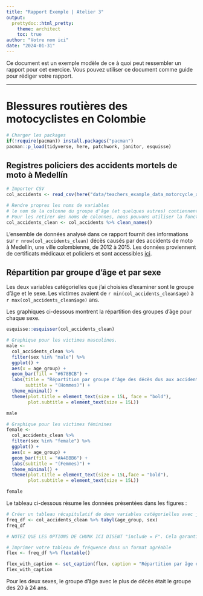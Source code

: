 ```yaml
---
title: "Rapport Exemple | Atelier 3"
output:
  prettydoc::html_pretty:
    theme: architect
    toc: true
author: "Votre nom ici"
date: "2024-01-31"
---
```


Ce document est un exemple modèle de ce à quoi peut ressembler un rapport pour cet exercice. Vous pouvez utiliser ce document comme guide pour rédiger votre rapport.

------------------------------------------------------------------------

# Blessures routières des motocyclistes en Colombie

```r
# Charger les packages
if(!require(pacman)) install.packages("pacman")
pacman::p_load(tidyverse, here, patchwork, janitor, esquisse)
```

## Registres policiers des accidents mortels de moto à Medellín

```r
# Importer CSV
col_accidents <- read_csv(here("data/teachers_example_data_motorcycle_accidents_colombia.csv"))

# Rendre propres les noms de variables
# le nom de la colonne du groupe d'âge (et quelques autres) contiennent des espaces. Cela les rend difficiles à manipuler.
# Pour les retirer des noms de colonnes, nous pouvons utiliser la fonction clean_names de janitor
col_accidents_clean <- col_accidents %>% clean_names()
```

L'ensemble de données analysé dans ce rapport fournit des informations sur `r nrow(col_accidents_clean)` décès causés par des accidents de moto à Medellín, une ville colombienne, de 2012 à 2015. Les données proviennent de certificats médicaux et policiers et sont accessibles [ici](https://zenodo.org/record/4836304).

## Répartition par groupe d'âge et par sexe

Les deux variables catégorielles que j'ai choisies d'examiner sont le groupe d'âge et le sexe. Les victimes avaient de `r min(col_accidents_clean$age)` à `r max(col_accidents_clean$age)` ans.

Les graphiques ci-dessous montrent la répartition des groupes d'âge pour chaque sexe.

```r
esquisse::esquisser(col_accidents_clean)

# Graphique pour les victimes masculines.
male <-
  col_accidents_clean %>%
  filter(sex %in% "male") %>%
  ggplot() +
  aes(x = age_group) +
  geom_bar(fill = "#678BCB") +
  labs(title = "Répartition par groupe d'âge des décès dus aux accidents de moto",
       subtitle = "(Hommes)") +
  theme_minimal() +
  theme(plot.title = element_text(size = 15L, face = "bold"),
        plot.subtitle = element_text(size = 15L))

male
```


```r
# Graphique pour les victimes féminines
female <-
  col_accidents_clean %>%
  filter(sex %in% "female") %>%
  ggplot() +
  aes(x = age_group) +
  geom_bar(fill = "#A4BBB6") +
  labs(subtitle = "(Femmes)") +
  theme_minimal() +
  theme(plot.title = element_text(size = 15L,face = "bold"),
        plot.subtitle = element_text(size = 15L))

female
```

Le tableau ci-dessous résume les données présentées dans les figures :

```r
# Créer un tableau récapitulatif de deux variables catégorielles avec janitor::tabyl()
freq_df <- col_accidents_clean %>% tabyl(age_group, sex)
freq_df

# NOTEZ QUE LES OPTIONS DE CHUNK ICI DISENT "include = F". Cela garantit que le tableau de données n'est pas imprimé dans le HTML tricoté.
```

```r
# Imprimer votre tableau de fréquence dans un format agréable
flex <- freq_df %>% flextable()

flex_with_caption <- set_caption(flex, caption = "Répartition par âge et sexe des décès dus aux accidents de moto")
flex_with_caption
```

Pour les deux sexes, le groupe d'âge avec le plus de décès était le groupe des 20 à 24 ans.